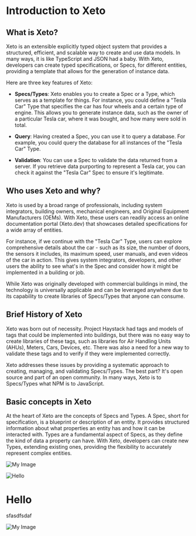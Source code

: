 
# Introduction to Xeto

## What is Xeto?

Xeto is an extensible explicitly typed object system that provides a structured, efficient, and scalable way to create and use data models. In many ways, it is like TypeScript and JSON had a baby. With Xeto, developers can create typed specifications, or Specs, for different entities, providing a template that allows for the generation of instance data.

Here are three key features of Xeto:

- **Specs/Types**: Xeto enables you to create a Spec or a Type, which serves as a template for things. For instance, you could define a "Tesla Car" Type that specifies the car has four wheels and a certain type of engine. This allows you to generate instance data, such as the owner of a particular Tesla car, where it was bought, and how many were sold in total.

- **Query**: Having created a Spec, you can use it to query a database. For example, you could query the database for all instances of the "Tesla Car" Type.

- **Validation**: You can use a Spec to validate the data returned from a server. If you retrieve data purporting to represent a Tesla car, you can check it against the "Tesla Car" Spec to ensure it's legitimate.

## Who uses Xeto and why?

Xeto is used by a broad range of professionals, including system integrators, building owners, mechanical engineers, and Original Equipment Manufacturers (OEMs). With Xeto, these users can readily access an online documentation portal (Xeto.dev) that showcases detailed specifications for a wide array of entities.

For instance, if we continue with the "Tesla Car" Type, users can explore comprehensive details about the car - such as its size, the number of doors, the sensors it includes, its maximum speed, user manuals, and even videos of the car in action. This gives system integrators, developers, and other users the ability to see what's in the Spec and consider how it might be implemented in a building or job.

While Xeto was originally developed with commercial buildings in mind, the technology is universally applicable and can be leveraged anywhere due to its capability to create libraries of Specs/Types that anyone can consume.

## Brief History of Xeto

Xeto was born out of necessity. Project Haystack had tags and models of tags that could be implemented into buildings, but there was no easy way to create libraries of these tags, such as libraries for Air Handling Units (AHUs), Meters, Cars, Devices, etc. There was also a need for a new way to validate these tags and to verify if they were implemented correctly.

Xeto addresses these issues by providing a systematic approach to creating, managing, and validating Specs/Types. The best part? It's open source and part of an open community. In many ways, Xeto is to Specs/Types what NPM is to JavaScript.

## Basic concepts in Xeto

At the heart of Xeto are the concepts of Specs and Types. A Spec, short for specification, is a blueprint or description of an entity. It provides structured information about what properties an entity has and how it can be interacted with. Types are a fundamental aspect of Specs, as they define the kind of data a property can have. With Xeto, developers can create new Types, extending existing ones, providing the flexibility to accurately represent complex entities.

![My Image](/resources/logos/graphQL.png)

<Image
  src="/resources/logos/graphQL.png"
  alt="Hello"
  width={500}
  height={500}
/>

<Card>

# Hello

sfasdfsdaf

![My Image](/resources/logos/graphQL.png)

 </Card>

<ScreenShotButton tagName="body" />
